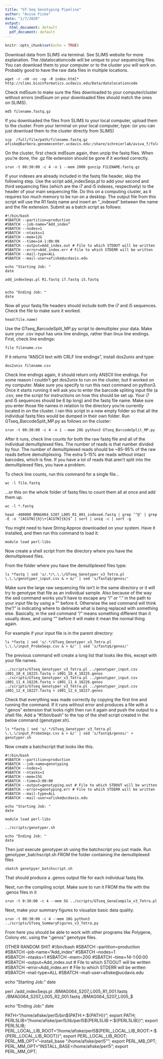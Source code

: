 ```yaml
---
title: "GT-Seq Genotyping Pipeline"
author: "Aviva Fiske"
date: "1/7/2020"
output:
  html_document: default
  pdf_document: default
---
```


```r
knitr::opts_chunk$set(echo = TRUE)
```

Download data from SLIMS via terminal. See SLIMS website for more explanation. The /datalocationcode will be unique to your sequencing files. You can download them to your computer or to the cluster you will work on. Probably good to have the raw data files in multiple locations.

```unix
wget -r -nH -nc -np -R index.html*    http://slims.bioinformatics.ucdavis.edu/Data/datalocationcode
```

Check md5sum to make sure the files downloaded to your computer/cluster without errors (md5sum on your downloaded files should match the ones on SLIMS).

```unix
md5 filename.fastq.gz
```

If you downloaded the files from SLIMS to your local computer, upload them to the cluster. From your terminal on your local computer, type: (or you can just download them to the cluster directly from SLIMS)

```unix
scp  /full/file/path/filename.fastq.gz afiske@barbera.genomecenter.ucdavis.edu:/share/schreierlab/aviva_f/foldername
```

On the cluster, first check md5sum again, then unzip the fastq files. 
When you're done, the .gz file extension should be gone if it worked correctly.

```unix
srun -t 00:30:00 -c 4 -n 1 --mem 2000 gunzip FILENAME.fastq.gz
```

If your indexes are already included in the fastq file header, skip the following step. Use the script add_indexSeqs.pl to add your second and third sequencing files (which are the i7 and i5 indexes, respectively) to the header of your main sequencing file. Do this on a computing cluster, as it requires too much memory to be run on a desktop. The output file from this script will use the R1 fastq name and insert an "_indexed" between the name and the file extension. Submit as a batch script as follows:

```unix
#!/bin/bash
#SBATCH --partition=production
#SBATCH --job-name=“Add_index” 
#SBATCH --nodes=1  
#SBATCH --ntasks=1
#SBATCH --mem=12G 
#SBATCH --time=14-1:00:00 
#SBATCH --output=Add_index.out # File to which STDOUT will be written
#SBATCH --error=Add_index.err # File to which STDERR will be written
#SBATCH --mail-type=ALL
#SBATCH --mail-user=afiske@ucdavis.edu

echo "Starting Job: "
date

add_indexSeqs.pl R1.fastq i7.fastq i5.fastq


echo "Ending Job: "
date
```

Now all your fastq file headers should include both the i7 and i5 sequences. Check the file to make sure it worked.

```unix
head(file.name)
```

Use the GTseq_BarcodeSplit_MP.py script to demultiplex your data. Make sure your .csv input has unix line endings, rather than linux line endings. First, check line endings:

```unix
file filename.csv
```

If it returns "ANSCII text with CRLF line endings", install dos2unix and type:
```unix
dos2unix filename.csv
```

Check line endings again, it should return only ANSCII line endings. For some reason I couldn't get dos2unix to run on the cluster, but it worked on my computer. Make sure you specify to run this next command on python3. Once it starts running it will ask you to enter the barcode spliting input file (a .csv, see the script for instructions on how this should be set up. Your i7 and i5 sequences should be 6 bp long) and the fastq file name. Make sure you enter those file names in relation to the directory you're currently located in on the cluster. I ran this script in a new empty folder so that all the individual fastq files would be dumped in their own folder. Run GTseq_BarcodeSplit_MP.py as follows on the cluster:

```unix
srun -t 00:30:00 -c 4 -n 1 --mem 20G python3 GTseq_BarcodeSplit_MP.py
```

After it runs, check line counts for both the raw fastq file and all of the individual demultiplexed files. The number of reads is that number divided by four. The number of demultiplexed reads should be ~85-95% of the raw reads before demultiplexing. The extra 5-15% are reads without intact barcodes, which is fine. If you have a lot of reads that aren't split into the demultiplexed files, you have a problem.

To check line counts, run this command for a single file...
```unix
wc -l file.fastq
```
...or this on the whole folder of fastq files to count them all at once and add them up.
```unix
wc -l *.fastq
```

```unix
head -400000 BMAG064_S207_L005_R1_001_indexed.fastq | grep ’^@‘ | grep -E -o ‘[ACGTN]{6}\+[ACGTN]{6}$’ | sort | uniq -c | sort -g
```


You might need to have String:Approx downloaded on your system. Have it installed, and then run this command to load it:
```unix
module load perl-libs
```


Now create a shell script from the directory where you have the demultiplexed files.

From the folder where you have the demultiplexed files type:
```unix
ls *fastq | sed 's/.*/\.\.\/GTseq_Genotyper_v3_Tetra.pl \.\.\/genotyper_input.csv & > &/' | sed 's/fastq$/genos/'
```
Make sure the large raw sequencing file isn't in the same directory or it will try to genotype that file as an individual sample.  Also because of the way the sed command works you'll have to escape any "/" or "." in the path to your input file by using a "\"
before it. Otherwise the sed command will think the "/" is indicating where to delineate what is being replaced with something else. Basically, in the sed command "/" means something different than it usually does, and using "\" before it will make it mean the normal thing again.

For example if your input file is in the parent directory:

```unix
ls *fastq | sed 's/.*/GTseq_Genotyper_v3_Tetra.pl \.\.\/input_ProbeSeqs.csv & > &/' | sed 's/fastq$/genos/'
```

The previous command will create a long list that looks like this, except with your file names.

```unix
../scripts/GTseq_Genotyper_v3_Tetra.pl ../genotyper_input.csv i001_10_4_18225.fastq > i001_10_4_18225.genos
../scripts/GTseq_Genotyper_v3_Tetra.pl ../genotyper_input.csv i001_11_4_18226.fastq > i001_11_4_18226.genos
../scripts/GTseq_Genotyper_v3_Tetra.pl ../genotyper_input.csv i001_12_4_18227.fastq > i001_12_4_18227.genos

```
Check that everything was made correctly by copying the first line and running the command.  If it runs without error and produces a file with a ".genos" extension that looks right then run it again and push the output to a shell file. Add a "#!/bin/bash" to the top of the shell script created in the below command (genotyper.sh).

```unix

ls *fastq | sed 's/.*/GTseq_Genotyper_v3_Tetra.pl \.\.\/input_ProbeSeqs.csv & > &/' | sed 's/fastq$/genos/' > genotyper.sh
```

Now create a batchscript that looks like this. 

```unix

#!/bin/bash
#SBATCH --partition=production
#SBATCH --job-name=genotyping
#SBATCH --nodes=1  
#SBATCH --ntasks=1
#SBATCH --mem=15G 
#SBATCH --time=3:00:00 
#SBATCH --output=genotyping.out # File to which STDOUT will be written
#SBATCH --error=genotyping.err # File to which STDERR will be written
#SBATCH --mail-type=ALL
#SBATCH --mail-user=afiske@ucdavis.edu

echo "Starting Job: "
date

module load perl-libs

../scripts/genotyper.sh

echo "Ending Job: "
date
```

Then just execute genotyper.sh using the batchscript you just made. Run genotyper_batchscript.sh FROM the folder containing the demultiplexed files

```unix
sbatch genotpyer_batchscript.sh
```

That should produce a .genos output file for each individual fastq file.



Next, run the compiling script. Make sure to run it FROM the file with the .genos files in it

```unix
srun -t 0:30:00 -c 4 --mem 5G ../scripts/GTseq_GenoCompile_v3_Tetra.pl
```

Next, make your summary figures to visualize basic data quality.

```unix
srun -t 00:30:00 -c 4 --mem 10G python3 ../scripts/GTseq_SummaryFigures_v3_Tetra.py
```


From here you should be able to work with other programs like Polygene, Colony etc. using the ".genos" genotype files.





































































































OTHER RANDOM SHIT
#!/bin/bash
#SBATCH --partition=production
#SBATCH --job-name="Add_index"
#SBATCH --nodes=1  
#SBATCH --ntasks=1
#SBATCH --mem=20G 
#SBATCH --time=14-1:00:00 
#SBATCH --output=Add_index.out # File to which STDOUT will be written
#SBATCH --error=Add_index.err # File to which STDERR will be written
#SBATCH --mail-type=ALL
#SBATCH --mail-user=afiske@ucdavis.edu

echo "Starting Job: "
date

perl ./add_indexSeqs.pl ./BMAG064_S207_L005_R1_001.fastq ./BMAG064_S207_L005_R2_001.fastq ./BMAG064_S207_L005_$


echo "Ending Job: "
date


PATH="/home/afiske/perl5/bin${PATH:+:${PATH}}"; export PATH;
PERL5LIB="/home/afiske/perl5/lib/perl5${PERL5LIB:+:${PERL5LIB}}"; export PERL5LIB;
PERL_LOCAL_LIB_ROOT="/home/afiske/perl5${PERL_LOCAL_LIB_ROOT:+:${PERL_LOCAL_LIB_ROOT}}"; export PERL_LOCAL_LIB_ROOT;
PERL_MB_OPT="--install_base \"/home/afiske/perl5\""; export PERL_MB_OPT;
PERL_MM_OPT="INSTALL_BASE=/home/afiske/perl5"; export PERL_MM_OPT;




